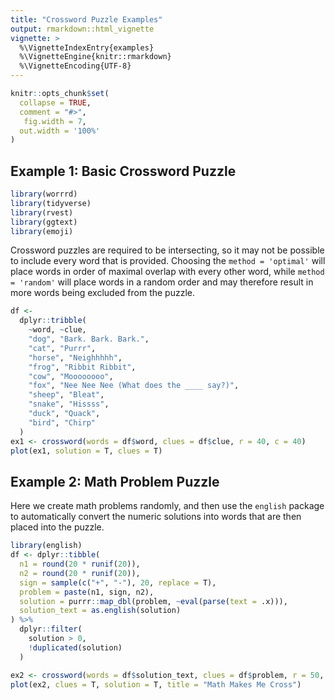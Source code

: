```yaml
---
title: "Crossword Puzzle Examples"
output: rmarkdown::html_vignette
vignette: >
  %\VignetteIndexEntry{examples}
  %\VignetteEngine{knitr::rmarkdown}
  %\VignetteEncoding{UTF-8}
---
```


```r
knitr::opts_chunk$set(
  collapse = TRUE,
  comment = "#>",
   fig.width = 7, 
  out.width = '100%'
)
```


## Example 1: Basic Crossword Puzzle

```r
library(worrrd)
library(tidyverse)
library(rvest)
library(ggtext)
library(emoji)
```

Crossword puzzles are required to be intersecting, so it may not be possible to include every word that is provided.  Choosing the `method = 'optimal'` will place words in order of maximal overlap with every other word, while `method = 'random'` will place words in a random order and may therefore result in more words being excluded from the puzzle.

```r
df <- 
  dplyr::tribble(
    ~word, ~clue,
    "dog", "Bark. Bark. Bark.",
    "cat", "Purrr",
    "horse", "Neighhhhh",
    "frog", "Ribbit Ribbit",
    "cow", "Moooooooo",
    "fox", "Nee Nee Nee (What does the ____ say?)",
    "sheep", "Bleat",
    "snake", "Hissss",
    "duck", "Quack",
    "bird", "Chirp"
  )
ex1 <- crossword(words = df$word, clues = df$clue, r = 40, c = 40)
plot(ex1, solution = T, clues = T)
```


## Example 2:  Math Problem Puzzle

Here we create math problems randomly, and then use the `english` package to automatically convert the numeric solutions into words that are then placed into the puzzle.

```r
library(english)
df <- dplyr::tibble(
  n1 = round(20 * runif(20)),
  n2 = round(20 * runif(20)),
  sign = sample(c("+", "-"), 20, replace = T),
  problem = paste(n1, sign, n2),
  solution = purrr::map_dbl(problem, ~eval(parse(text = .x))),
  solution_text = as.english(solution)
) %>%
  dplyr::filter(
    solution > 0,
    !duplicated(solution)
  )

ex2 <- crossword(words = df$solution_text, clues = df$problem, r = 50, c = 50)
plot(ex2, clues = T, solution = T, title = "Math Makes Me Cross")
```